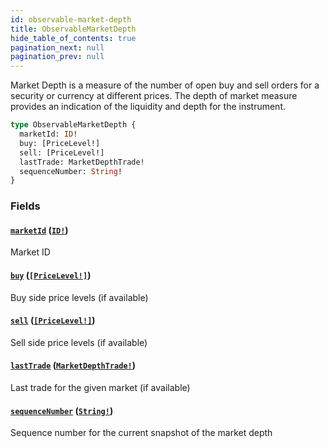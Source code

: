 ```yaml
---
id: observable-market-depth
title: ObservableMarketDepth
hide_table_of_contents: true
pagination_next: null
pagination_prev: null
---
```



Market Depth is a measure of the number of open buy and sell orders for a security or currency at different prices.
The depth of market measure provides an indication of the liquidity and depth for the instrument.

```graphql
type ObservableMarketDepth {
  marketId: ID!
  buy: [PriceLevel!]
  sell: [PriceLevel!]
  lastTrade: MarketDepthTrade!
  sequenceNumber: String!
}
```


### Fields

#### [`marketId`](#) ([`ID!`](/docs/testnet/graphql/scalars/id))

Market ID


#### [`buy`](#) ([`[PriceLevel!]`](/docs/testnet/graphql/objects/price-level))

Buy side price levels (if available)


#### [`sell`](#) ([`[PriceLevel!]`](/docs/testnet/graphql/objects/price-level))

Sell side price levels (if available)


#### [`lastTrade`](#) ([`MarketDepthTrade!`](/docs/testnet/graphql/objects/market-depth-trade))

Last trade for the given market (if available)


#### [`sequenceNumber`](#) ([`String!`](/docs/testnet/graphql/scalars/string))

Sequence number for the current snapshot of the market depth




